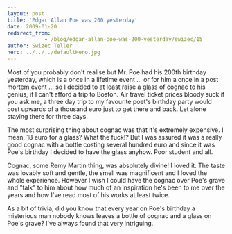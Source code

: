 ```yaml
---
layout: post
title: 'Edgar Allan Poe was 200 yesterday'
date: 2009-01-20
redirect_from: 
            - /blog/edgar-allan-poe-was-200-yesterday/swizec/15
author: Swizec Teller
hero: ../../../defaultHero.jpg
---
```

Most of you probably don't realise but Mr. Poe had his 200th birthday yesterday, which is a once in a lifetime event ... or for him a once in a post mortem event ... so I decided to at least raise a glass of cognac to his genius, if I can't afford a trip to Boston. Air travel ticket prices bloody suck if you ask me, a three day trip to my favourite poet's birthday party would cost upwards of a thousand euro just to get there and back. Let alone staying there for three days.

The most surprising thing about cognac was that it's extremely expensive. I mean, 18 euro for a glass? What the fuck!? But I was assured it was a really good cognac with a bottle costing several hundred euro and since it was Poe's birthday I decided to have the glass anyhow. Poor student and all.

Cognac, some Remy Martin thing, was absolutely divine! I loved it. The taste was lovably soft and gentle, the smell was magnificent and I loved the whole experience. However I wish I could have the cognac over Poe's grave and "talk" to him about how much of an inspiration he's been to me over the years and how I've read most of his works at least twice.

As a bit of trivia, did you know that every year on Poe's birthday a misterious man nobody knows leaves a bottle of cognac and a glass on Poe's grave? I've always found that very intriguing.
